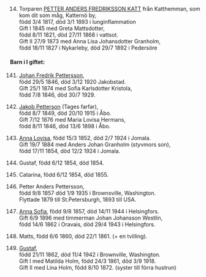 \newpage
\renewcommand\partcontent{PETTERSON 1817-1944}

\hypertarget{14}{}

14. Torparen [PETTER ANDERS FREDRIKSSON KATT](#1) från Katthemman, som kom dit som måg, Katternö by,  
  född 3/4 1817, död 3/1 1893 i lunginflammation  
  Gift I 1845 med Greta Mattsdotter,  
  född 8/11 1821, död 27/11 1868 i vattsot.  
  Gift II 27/9 1873 med Anna Lisa Johansdotter Granholm,  
  född 18/11 1827 i Nykarleby, död 29/7 1892 i Pedersöre

#### Barn i I giftet:

141. [Johan Fredrik Pettersson](#141),  
  född 29/5 1846, död 3/12 1920 Jakobstad.  
  Gift 25/1 1874 med Sofia Karlsdotter Kristola,  
  född 7/8 1846, död 30/7 1929.

142. [Jakob Petterson](#142) (Tages farfar),  
  född 8/7 1849, död 20/10 1915 i Åbo.  
  Gift 7/12 1876 med Maria Lovisa Hermans,  
  född 8/11 1846, död 13/6 1898 i Åbo.  

143. [Anna Lovisa](#143), född 15/3 1852, död 2/7 1924 i Jomala.  
  Gift 19/7 1884 med Anders Johan Granholm (styvmors son),  
  född 17/11 1854, död 12/2 1924 i Jomala.

144. Gustaf, född 6/12 1854, död 1854.

145. Catarina, född 6/12 1854, död 1855.

146. Petter Anders Pettersson,  
  född 9/8 1857 död 1/9 1935 i Brownsville, Washington.  
  Flyttade 1879 till St.Petersburgh, 1893 till USA.  

147. [Anna Sofia](#147), född 9/8 1857, död 14/11 1944 i Helsingfors.  
  Gift 6/9 1896 med timmerman Johan Johansson Westlin,  
  född 14/6 1862 i Oravais, död 29/4 1943 i Helsingfors.

148. Matts, född 6/6 1860, död 22/1 1861. (+ en tvilling).

149. [Gustaf](#149),  
  född 21/11 1862, död 11/4 1942 i Brownville, Washington.  
  Gift I med Matilda Holm, född 24/3 1861, död 3/9 1918.  
  Gift II med Lina Holm, född  8/10 1872. (syster till förra hustrun)
